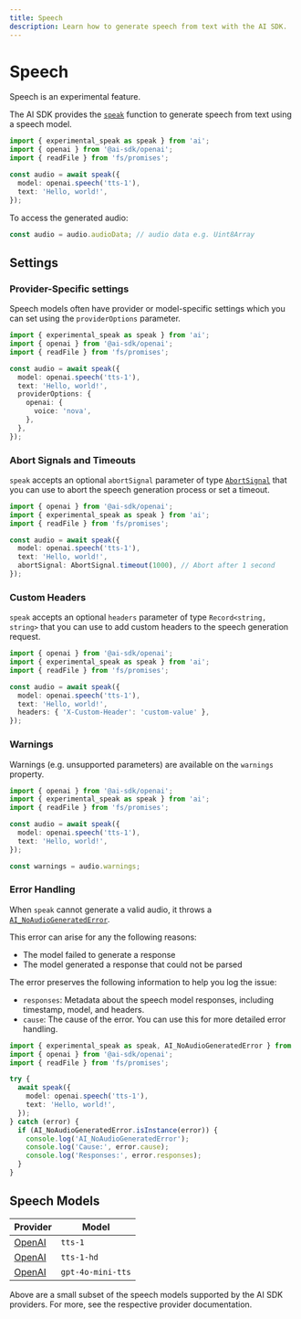 ```yaml
---
title: Speech
description: Learn how to generate speech from text with the AI SDK.
---
```


# Speech

<Note type="warning">Speech is an experimental feature.</Note>

The AI SDK provides the [`speak`](/docs/reference/ai-sdk-core/speak)
function to generate speech from text using a speech model.

```ts
import { experimental_speak as speak } from 'ai';
import { openai } from '@ai-sdk/openai';
import { readFile } from 'fs/promises';

const audio = await speak({
  model: openai.speech('tts-1'),
  text: 'Hello, world!',
});
```

To access the generated audio:

```ts
const audio = audio.audioData; // audio data e.g. Uint8Array
```

## Settings

### Provider-Specific settings

Speech models often have provider or model-specific settings which you can set using the `providerOptions` parameter.

```ts highlight="8-12"
import { experimental_speak as speak } from 'ai';
import { openai } from '@ai-sdk/openai';
import { readFile } from 'fs/promises';

const audio = await speak({
  model: openai.speech('tts-1'),
  text: 'Hello, world!',
  providerOptions: {
    openai: {
      voice: 'nova',
    },
  },
});
```

### Abort Signals and Timeouts

`speak` accepts an optional `abortSignal` parameter of
type [`AbortSignal`](https://developer.mozilla.org/en-US/docs/Web/API/AbortSignal)
that you can use to abort the speech generation process or set a timeout.

```ts highlight="8"
import { openai } from '@ai-sdk/openai';
import { experimental_speak as speak } from 'ai';
import { readFile } from 'fs/promises';

const audio = await speak({
  model: openai.speech('tts-1'),
  text: 'Hello, world!',
  abortSignal: AbortSignal.timeout(1000), // Abort after 1 second
});
```

### Custom Headers

`speak` accepts an optional `headers` parameter of type `Record<string, string>`
that you can use to add custom headers to the speech generation request.

```ts highlight="8"
import { openai } from '@ai-sdk/openai';
import { experimental_speak as speak } from 'ai';
import { readFile } from 'fs/promises';

const audio = await speak({
  model: openai.speech('tts-1'),
  text: 'Hello, world!',
  headers: { 'X-Custom-Header': 'custom-value' },
});
```

### Warnings

Warnings (e.g. unsupported parameters) are available on the `warnings` property.

```ts
import { openai } from '@ai-sdk/openai';
import { experimental_speak as speak } from 'ai';
import { readFile } from 'fs/promises';

const audio = await speak({
  model: openai.speech('tts-1'),
  text: 'Hello, world!',
});

const warnings = audio.warnings;
```

### Error Handling

When `speak` cannot generate a valid audio, it throws a [`AI_NoAudioGeneratedError`](/docs/reference/ai-sdk-errors/ai-no-audio-generated-error).

This error can arise for any the following reasons:

- The model failed to generate a response
- The model generated a response that could not be parsed

The error preserves the following information to help you log the issue:

- `responses`: Metadata about the speech model responses, including timestamp, model, and headers.
- `cause`: The cause of the error. You can use this for more detailed error handling.

```ts
import { experimental_speak as speak, AI_NoAudioGeneratedError } from 'ai';
import { openai } from '@ai-sdk/openai';
import { readFile } from 'fs/promises';

try {
  await speak({
    model: openai.speech('tts-1'),
    text: 'Hello, world!',
  });
} catch (error) {
  if (AI_NoAudioGeneratedError.isInstance(error)) {
    console.log('AI_NoAudioGeneratedError');
    console.log('Cause:', error.cause);
    console.log('Responses:', error.responses);
  }
}
```

## Speech Models

| Provider                                                   | Model             |
| ---------------------------------------------------------- | ----------------- |
| [OpenAI](/providers/ai-sdk-providers/openai#speech-models) | `tts-1`           |
| [OpenAI](/providers/ai-sdk-providers/openai#speech-models) | `tts-1-hd`        |
| [OpenAI](/providers/ai-sdk-providers/openai#speech-models) | `gpt-4o-mini-tts` |

Above are a small subset of the speech models supported by the AI SDK providers. For more, see the respective provider documentation.
